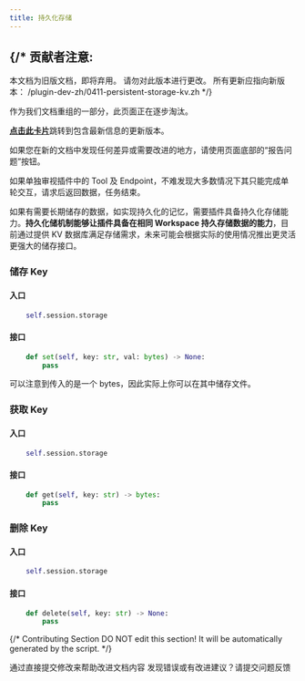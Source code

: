 ```yaml
---
title: 持久化存储
---
```




{/* 
  贡献者注意:
  ----------------
  本文档为旧版文档，即将弃用。
  请勿对此版本进行更改。
  所有更新应指向新版本：
  /plugin-dev-zh/0411-persistent-storage-kv.zh
*/}

<Card title="本文档即将弃用" icon="circle-exclamation" href="/plugin-dev-zh/0411-persistent-storage-kv.zh">
  <p>作为我们文档重组的一部分，此页面正在逐步淘汰。</p>
  
  <p><u><b>点击此卡片</b></u>跳转到包含最新信息的更新版本。</p>
  
  <p>如果您在新的文档中发现任何差异或需要改进的地方，请使用页面底部的“报告问题”按钮。</p>
</Card>

如果单独审视插件中的 Tool 及 Endpoint，不难发现大多数情况下其只能完成单轮交互，请求后返回数据，任务结束。

如果有需要长期储存的数据，如实现持久化的记忆，需要插件具备持久化存储能力。**持久化储机制能够让插件具备在相同 Workspace 持久存储数据的能力**，目前通过提供 KV 数据库满足存储需求，未来可能会根据实际的使用情况推出更灵活更强大的储存接口。

### 储存 Key

#### **入口**

```python
    self.session.storage
```

#### **接口**

```python
    def set(self, key: str, val: bytes) -> None:
        pass
```

可以注意到传入的是一个 bytes，因此实际上你可以在其中储存文件。

### 获取 Key

#### **入口**

```python
    self.session.storage
```

#### **接口**

```python
    def get(self, key: str) -> bytes:
        pass
```

### 删除 Key

#### **入口**

```python
    self.session.storage
```

#### **接口**

```python
    def delete(self, key: str) -> None:
        pass
```

{/*
Contributing Section
DO NOT edit this section!
It will be automatically generated by the script.
*/}

<CardGroup cols="2">
    <Card
        title="编辑此页面"
        icon="pen-to-square"
        href="https://github.com/langgenius/dify-docs-mintlify/edit/main/zh-hans/plugins/schema-definition/persistent-storage.mdx"
    >
        通过直接提交修改来帮助改进文档内容
    </Card>
    <Card
        title="提交问题"
        icon="github"
        href="https://github.com/langgenius/dify-docs-mintlify/issues/new?title=文档问题%3A%20stent-stor&body=%23%23%20问题描述%0A%3C%21--%20请简要描述您发现的问题%20--%3E%0A%0A%23%23%20页面链接%0Ahttps%3A%2F%2Fgithub.com%2Flanggenius%2Fdify-docs-mintlify%2Fblob%2Fmain%2Fzh-hans/plugins/schema-definition%2Fpersistent-storage.mdx%0A%0A%23%23%20建议修改%0A%3C%21--%20如果有具体的修改建议，请在此说明%20--%3E%0A%0A%3C%21--%20感谢您对文档质量的关注！%20--%3E"
    >
        发现错误或有改进建议？请提交问题反馈
    </Card>
</CardGroup>
